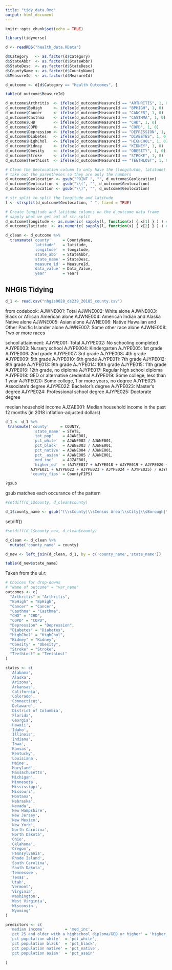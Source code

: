 ```yaml
---
title: "tidy_data.Rmd"
output: html_document
---
```


```r
knitr::opts_chunk$set(echo = TRUE)
```

```r
library(tidyverse)
```

```r
d <- readRDS("health_data.RData")
```

```r
d$Category   <- as.factor(d$Category)
d$StateAbbr  <- as.factor(d$StateAbbr)
d$StateDesc  <- as.factor(d$StateDesc)
d$CountyName <- as.factor(d$CountyName)
d$MeasureId  <- as.factor(d$MeasureId)
```

```r
d_outcome <- d[d$Category == "Health Outcomes", ]
```

```r
table(d_outcome$MeasureId)
```

```r
d_outcome$Arthritis  <- ifelse(d_outcome$MeasureId == "ARTHRITIS", 1, 0)
d_outcome$BpHigh     <- ifelse(d_outcome$MeasureId == "BPHIGH", 1, 0)
d_outcome$Cancer     <- ifelse(d_outcome$MeasureId == "CANCER", 1, 0)
d_outcome$Casthma    <- ifelse(d_outcome$MeasureId == "CASTHMA", 1, 0)
d_outcome$CHD        <- ifelse(d_outcome$MeasureId == "CHD", 1, 0)
d_outcome$COPD       <- ifelse(d_outcome$MeasureId == "COPD", 1, 0)
d_outcome$Depression <- ifelse(d_outcome$MeasureId == "DEPRESSION", 1, 0)
d_outcome$Diabetes   <- ifelse(d_outcome$MeasureId == "DIABETES", 1, 0)
d_outcome$HighChol   <- ifelse(d_outcome$MeasureId == "HIGHCHOL", 1, 0)
d_outcome$Kidney     <- ifelse(d_outcome$MeasureId == "KIDNEY", 1, 0)
d_outcome$Obesity    <- ifelse(d_outcome$MeasureId == "OBESITY", 1, 0)
d_outcome$Stroke     <- ifelse(d_outcome$MeasureId == "STROKE", 1, 0)
d_outcome$TeethLost  <- ifelse(d_outcome$MeasureId == "TEETHLOST", 1, 0)
```

```r
# Clean the Geolocation column to only have the (longitutde, latitude) coordinates
# take out the parentheses so they are only the numbers
d_outcome$Geolocation <- gsub("POINT ", "", d_outcome$Geolocation)
d_outcome$Geolocation <- gsub("\\(", "", d_outcome$Geolocation)
d_outcome$Geolocation <- gsub("\\)", "", d_outcome$Geolocation)

# str_split to split the longitude and latitude
l <- strsplit(d_outcome$Geolocation, " ", fixed = TRUE)

# Create longitude and latitude columns on the d_outcome data frame
# sapply what we get out of str_split
d_outcome$longitude <- as.numeric( sapply(l, function(x) { x[1] } ) ) # for longitude
d_outcome$latitude  <- as.numeric( sapply(l, function(x) { x[2] } ) ) # for latitude
```


```r
d_clean <- d_outcome %>%
  transmute('county'     = CountyName,
            'latitude'   = latitude,
            'longitude'  = longitude,
            'state_abb'  = StateAbbr,
            'state_name' = StateDesc,
            'measure_id' = MeasureId,
            'data_value' = Data_Value,
            'year'       = Year)
```


## NHGIS Tidying

```r
d_1 <- read.csv("nhgis0028_ds239_20185_county.csv")
```

from codebook:
AJWNE001:    Total
AJWNE002:    White alone
        AJWNE003:    Black or African American alone
        AJWNE004:    American Indian and Alaska Native alone
        AJWNE005:    Asian alone
        AJWNE006:    Native Hawaiian and Other Pacific Islander alone
        AJWNE007:    Some other race alone
        AJWNE008:    Two or more races
        
school attainment:
AJYPE001:    Total
        AJYPE002:    No schooling completed
        AJYPE003:    Nursery school
        AJYPE004:    Kindergarten
        AJYPE005:    1st grade
        AJYPE006:    2nd grade
        AJYPE007:    3rd grade
        AJYPE008:    4th grade
        AJYPE009:    5th grade
        AJYPE010:    6th grade
        AJYPE011:    7th grade
        AJYPE012:    8th grade
        AJYPE013:    9th grade
        AJYPE014:    10th grade
        AJYPE015:    11th grade
        AJYPE016:    12th grade, no diploma
        AJYPE017:    Regular high school diploma
        AJYPE018:    GED or alternative credential
        AJYPE019:    Some college, less than 1 year
        AJYPE020:    Some college, 1 or more years, no degree
        AJYPE021:    Associate's degree
        AJYPE022:    Bachelor's degree
        AJYPE023:    Master's degree
        AJYPE024:    Professional school degree
        AJYPE025:    Doctorate degree
        
median household income
AJZAE001:    Median household income in the past 12 months (in 2018 inflation-adjusted dollars)


```r
d_1 <- d_1 %>%
 transmute('county'     = COUNTY,
            'state_name' = STATE,
            'tot_pop'    = AJWNE001,
            'pct_white'  = AJWNE002 / AJWNE001,
            'pct_black'  = AJWNE003 / AJWNE001,
            'pct_native' = AJWNE004 / AJWNE001,
            'pct_ asian' = AJWNE005 / AJWNE001,
            'med_inc'    = AJZAE001,
            'higher_ed'  = (AJYPE017 + AJYPE018 + AJYPE019 + AJYPE020 +
           AJYPE021 + AJYPE022 + AJYPE023 + AJYPE024 + AJYPE025) / AJYPE001,
           'county_fips' = CountyFIPS)
```



```r
?gsub
```

gsub matches each occurance of the pattern

```r
#setdiff(d_1$county, d_clean$county)
```

```r
d_1$county_name <- gsub("(\\sCounty|\\sCensus Area|\\sCity|\\sBorough|\\sMunicipality)$", "", d_1$county)
```

setdiff()

```r
#setdiff(d_1$county_new, d_clean$county)
```

```r
d_clean <- d_clean %>%
  mutate('county_name' = county)
```

```r
d_new <- left_join(d_clean, d_1, by = c('county_name','state_name'))
```

```r
table(d_new$state_name)
```

Taken from the ui.r:

```r
# Choices for drop-downs
# "Name of outcome" = "var_name"
outcomes <- c(
  "Arthritis" = "Arthritis",
  "BpHigh" = "BpHigh",
  "Cancer" = "Cancer",
  "Casthma" = "Casthma",
  "CHD" = "CHD",
  "COPD" = "COPD",
  "Depression" = "Depression",
  "Diabetes" = "Diabetes",
  "HighChol" = "HighChol",
  "Kidney" = "Kidney",
  "Obesity" = "Obesity",
  "Stroke" = "Stroke",
  "TeethLost" = "TeethLost"
)

states <- c(
  'Alabama',
  'Alaska',
  'Arizona',
  'Arkansas',
  'California',
  'Colorado',
  'Connecticut',
  'Delaware',
  'District of Columbia',
  'Florida',
  'Georgia',
  'Hawaii',
  'Idaho',
  'Illinois',
  'Indiana',
  'Iowa',
  'Kansas',
  'Kentucky',
  'Louisiana',
  'Maine',
  'Maryland',
  'Massachusetts',
  'Michigan',
  'Minnesota',
  'Mississippi',
  'Missouri',
  'Montana',
  'Nebraska',
  'Nevada',
  'New Hampshire',
  'New Jersey',
  'New Mexico',
  'New York',
  'North Carolina',
  'North Dakota',
  'Ohio',
  'Oklahoma',
  'Oregon',
  'Pennsylvania',
  'Rhode Island',
  'South Carolina',
  'South Dakota',
  'Tennessee',
  'Texas',
  'Utah',
  'Vermont',
  'Virginia',
  'Washington',
  'West Virginia',
  'Wisconsin',
  'Wyoming'
)

predictors <- c(
  'median income'         = 'med_inc',
  'pct 25 and older with a highschool diploma/GED or higher' = 'higher_ed',
  'pct population white'  = 'pct_white',
  'pct population black'  = 'pct_black',
  'pct population native' = 'pct_native',
  'pct population asian'  = 'pct_asain'
    
)
```


